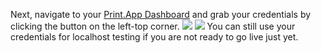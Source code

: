 Next, navigate to your [Print.App Dashboard](https://admin.print.app) and grab your credentials by clicking the button on the left-top corner.
    <Accordion title="View screenshots how to copy your credentials">
        <img class="rounded-md" src="images/click-domain.png" />
        <img class="rounded-md" src="images/copy-domain.png" />
    </Accordion>
    <Note>You can still use your credentials for localhost testing if you are not ready to go live just yet.</Note>
